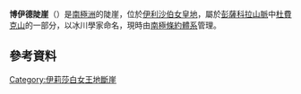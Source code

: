 {{Coord|82|26|S|50|30|W|source:GNIS|display=title}}

'''博伊德陡崖'''（{{lang-en|Boyd Escarpment}}）是[[南極洲|南極洲]]的陡崖，位於[[伊利沙伯女皇地|伊利沙伯女皇地]]，屬於[[彭薩科拉山脈|彭薩科拉山脈]]中[[杜費克山_(伊利沙伯女皇地)|杜費克山]]的一部分，以冰川學家命名，現時由[[南極條約體系|南極條約體系]]管理。

==參考資料==
{{cite gnis | type = antarid | id = 1785| name = Boyd Escarpment | accessdate = 2011-08-11}}

{{DEFAULTSORT:Boyd Escarpment}}
[[Category:伊莉莎白女王地斷崖|Category:伊莉莎白女王地斷崖]]


{{QueenElizabethLand-geo-stub}}